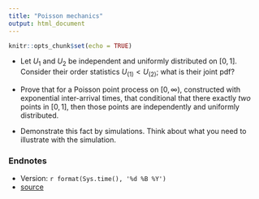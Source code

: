 ```yaml
---
title: "Poisson mechanics"
output: html_document
---
```


```r
knitr::opts_chunk$set(echo = TRUE)
```








*  Let $U_1$ and $U_2$ be independent and uniformly distributed on $[0,1]$.   Consider their order statistics $U_{(1)} < U_{(2)}$; what is their joint pdf?



* Prove that for a Poisson point process on $[0, \infty)$,  constructed with exponential inter-arrival times, that  conditional that there exactly *two* points in $[0,1]$, then those points are independently and uniformly distributed.




* Demonstrate this fact by simulations. Think about what you need to illustrate with the simulation.  


### Endnotes

* Version: `r format(Sys.time(), '%d %B %Y')`
* [source](https://tsoo-math.github.io/ucl6/week9-2025-inclass.Rmd)


